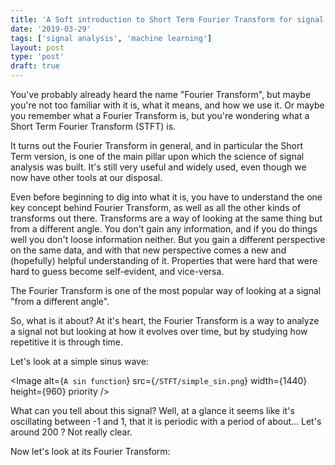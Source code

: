 ```yaml
---
title: 'A Soft introduction to Short Term Fourier Transform for signal analysis'
date: '2019-03-29'
tags: ['signal analysis', 'machine learning']
layout: post
type: 'post'
draft: true
---
```


You've probably already heard the name "Fourier Transform", but maybe you're not too familiar with it is, what it means, and how we use it. Or maybe you remember what a Fourier Transform is, but you're wondering what a Short Term Fourier Transform (STFT) is.

It turns out the Fourier Transform in general, and in particular the Short Term version, is one of the main pillar upon which the science of signal analysis was built. It's still very useful and widely used, even though we now have other tools at our disposal.

Even before beginning to dig into what it is, you have to understand the one key concept behind Fourier Transform, as well as all the other kinds of transforms out there. Transforms are a way of looking at the same thing but from a different angle. You don't gain any information, and if you do things well you don't loose information neither. But you gain a different perspective on the same data, and with that new perspective comes a new and (hopefully) helpful understanding of it. Properties that were hard that were hard to guess become self-evident, and vice-versa.

The Fourier Transform is one of the most popular way of looking at a signal "from a different angle".

So, what is it about? At it's heart, the Fourier Transform is a way to analyze a signal not but looking at how it evolves over time, but by studying how repetitive it is through time.

Let's look at a simple sinus wave:

<Image
  alt={`A sin function`}
  src={`/STFT/simple_sin.png`}
  width={1440}
  height={960}
  priority
/>

What can you tell about this signal? Well, at a glance it seems like it's oscillating between -1 and 1, that it is periodic with a period of about... Let's around 200 ? Not really clear.

Now let's look at its Fourier Transform:
